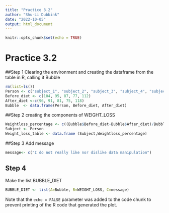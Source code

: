 ```yaml
---
title: "Practice 3.2"
author: "Shu-Li Dubbink"
date: "2022-10-05"
output: html_document
---
```


```r
knitr::opts_chunk$set(echo = TRUE)
```

# Practice 3.2

##Step 1
Clearing the environment and creating the dataframe from the table in R, calling it Bubble

```r
rm(list=ls())
Person <- c("subject_1", "subject_2", "subject_3", "subject_4", "subject_5")
Before_diet <- c(104, 95, 87, 77, 112)
After_diet <-c(96, 91, 81, 75, 118)
Bubble  <- data.frame(Person, Before_diet, After_diet)
```

##Step 2
creating the components of WEIGHT_LOSS
```r
Weightloss_percentage <- c((Bubble$Before_diet-Bubble$After_diet)/Bubble$Before_diet*100)
Subject <- Person
Weight_loss_table <- data.frame (Subject,Weightloss_percentage)
```

##Step 3
Add message
```r
message<- c("I do not really like nor dislike data manipulation")
```

## Step 4
Make the list BUBBLE_DIET

```r
BUBBLE_DIET <- list(A=Bubble, B=WEIGHT_LOSS, C=message)
```

Note that the `echo = FALSE` parameter was added to the code chunk to prevent printing of the R code that generated the plot.
